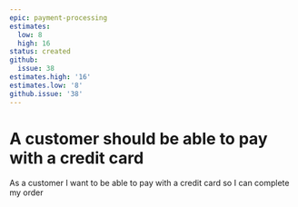 ```yaml
---
epic: payment-processing
estimates:
  low: 8
  high: 16
status: created
github:
  issue: 38
estimates.high: '16'
estimates.low: '8'
github.issue: '38'
---
```

# A customer should be able to pay with a credit card

As a customer I want to be able to pay with a credit card so I can complete my order

